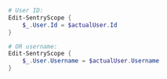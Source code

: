 ```powershell
# User ID:
Edit-SentryScope {
    $_.User.Id = $actualUser.Id
}

# OR username:
Edit-SentryScope {
    $_.User.Username = $actualUser.Username
}
```
